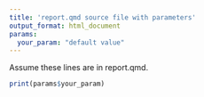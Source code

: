 ```yaml
---
title: 'report.qmd source file with parameters'
output_format: html_document
params:
  your_param: "default value"
---
```

Assume these lines are in report.qmd.
```r
print(params$your_param)
```
